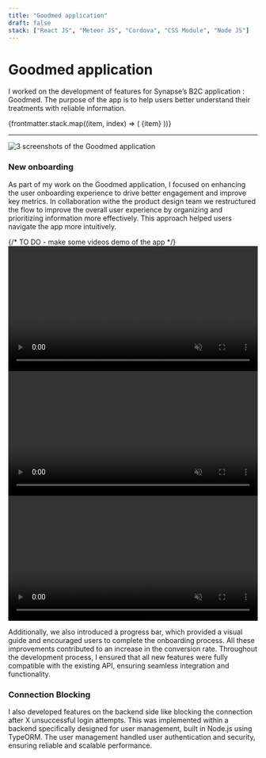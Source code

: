 ```yaml
---
title: "Goodmed application"
draft: false
stack: ["React JS", "Meteor JS", "Cordova", "CSS Module", "Node JS"]
---
```




# Goodmed application

<p class="intro">
  I worked on the development of features for Synapse’s B2C application :
  Goodmed. The purpose of the app is to help users better understand their
  treatments with reliable information.
</p>

<div class="tag-container">
  {frontmatter.stack.map((item, index) => (
    <span class="tag" key={index}>
      {item}
    </span>
  ))}
</div>

<hr />

<div class="container">
  <section>
    <Card>
      <Image
        src={goodmedImage}
        class="img-shadow"
        alt="3 screenshots of the Goodmed application"
      />
    </Card>
  </section>
  <section>
    <h3>New onboarding</h3>
    <p>
    As part of my work on the Goodmed application, I focused on enhancing the user onboarding experience to drive better engagement and improve key metrics. In collaboration withe the product design team we restructured the flow to improve the overall user experience by organizing and prioritizing information more effectively. This approach helped users navigate the app more intuitively.
    </p>
    {/* TO DO - make some videos demo of the app */}
    <div className="video-goodmed">
      <video autoplay muted playsinline loop width="100%" src="/goodmed-app/goodmed-intro.mp4">
        Your browser does not support HTML5 video.
      </video>
      <video autoplay muted playsinline loop width="100%" src="/goodmed-app/goodmed-onboarding.mp4">
        Your browser does not support HTML5 video.
      </video>
      <video autoplay muted playsinline loop width="100%" src="/goodmed-app/goodmed-check.mp4">
        Your browser does not support HTML5 video.
      </video>
    </div>
    <p>
      Additionally, we also introduced a progress bar, which provided a visual guide and encouraged users to complete the onboarding process. All these improvements contributed to an increase in the conversion rate. Throughout the development process, I ensured that all new features were fully compatible with the existing API, ensuring seamless integration and functionality.
    </p>
    <h3>Connection Blocking</h3>
    <p>
        I also developed features on the backend side like blocking the connection after X unsuccessful login attempts.
        This was implemented within a backend specifically designed for user management, built in Node.js using TypeORM.
        The user management handled user authentication and security, ensuring reliable and scalable performance.
    </p>
  </section>

</div>

